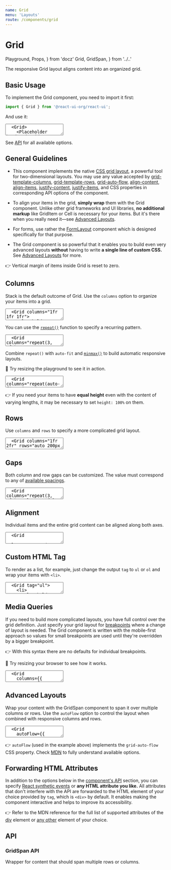 ```yaml
---
name: Grid
menu: 'Layouts'
route: /components/grid
---
```


# Grid

  Playground,
  Props,
} from 'docz'
  Grid,
  GridSpan,
} from '../..'

The responsive Grid layout aligns content into an organized grid.

## Basic Usage

To implement the Grid component, you need to import it first:

```js
import { Grid } from '@react-ui-org/react-ui';
```

And use it:

<textarea is="docoff-react-preview">
  <Grid>
    <Placeholder bordered>Grid item</Placeholder>
    <Placeholder bordered>Grid item</Placeholder>
    <Placeholder bordered>Grid item</Placeholder>
  </Grid>
</textarea>

See [API](#api) for all available options.

## General Guidelines

- This component implements the native [CSS grid layout][grid-layout], a
  powerful tool for two-dimensional layouts. You may use any value accepted by
  [grid-template-columns], [grid-template-rows], [grid-auto-flow],
  [align-content], [align-items], [justify-content], [justify-items], and CSS
  properties in corresponding API options of the component.

- To align your items in the grid, **simply wrap** them with the Grid
  component. Unlike other grid frameworks and UI libraries, **no additional
  markup** like GridItem or Cell is necessary for your items. But it's there
  when you really need it—see [Advanced Layouts](#advanced-layouts).

- For forms, use rather the [FormLayout](/components/form-layout) component
  which is designed specifically for that purpose.

- The Grid component is so powerful that it enables you to build even very
  advanced layouts **without** having to write **a single line of custom CSS.**
  See [Advanced Layouts](#advanced-layouts) for more.

👉 Vertical margin of items inside Grid is reset to zero.

## Columns

Stack is the default outcome of Grid. Use the `columns` option to organize your
items into a grid.

<textarea is="docoff-react-preview">
  <Grid columns="1fr 1fr 1fr">
    <Placeholder bordered>Grid item</Placeholder>
    <Placeholder bordered>Grid item</Placeholder>
    <Placeholder bordered>Grid item</Placeholder>
    <Placeholder bordered>Grid item</Placeholder>
    <Placeholder bordered>Grid item</Placeholder>
    <Placeholder bordered>Grid item</Placeholder>
  </Grid>
</textarea>

You can use the [`repeat()`][repeat] function to specify a recurring pattern.

<textarea is="docoff-react-preview">
  <Grid columns="repeat(3, 1fr)">
    <Placeholder bordered>Grid item</Placeholder>
    <Placeholder bordered>Grid item</Placeholder>
    <Placeholder bordered>Grid item</Placeholder>
    <Placeholder bordered>Grid item</Placeholder>
    <Placeholder bordered>Grid item</Placeholder>
    <Placeholder bordered>Grid item</Placeholder>
  </Grid>
</textarea>

Combine `repeat()` with `auto-fit` and [`minmax()`][minmax] to build automatic
responsive layouts.

📐 Try resizing the playground to see it in action.

<textarea is="docoff-react-preview">
  <Grid columns="repeat(auto-fit, minmax(200px, auto))">
    <Placeholder bordered>Grid item</Placeholder>
    <Placeholder bordered>Grid item</Placeholder>
    <Placeholder bordered>Grid item</Placeholder>
    <Placeholder bordered>Grid item</Placeholder>
    <Placeholder bordered>Grid item</Placeholder>
    <Placeholder bordered>Grid item</Placeholder>
  </Grid>
</textarea>

👉 If you need your items to have **equal height** even with the content of
varying lengths, it may be necessary to set `height: 100%` on them.

## Rows

Use `columns` and `rows` to specify a more complicated grid layout.

<textarea is="docoff-react-preview">
  <Grid columns="1fr 2fr" rows="auto 200px auto">
    <Placeholder bordered>Grid item</Placeholder>
    <Placeholder bordered>Grid item</Placeholder>
    <Placeholder bordered>Grid item</Placeholder>
    <Placeholder bordered>Grid item</Placeholder>
    <Placeholder bordered>Grid item</Placeholder>
    <Placeholder bordered>Grid item</Placeholder>
  </Grid>
</textarea>

## Gaps

Both column and row gaps can be customized. The value must correspond to any of
[available spacings](/foundation/spacing).

<textarea is="docoff-react-preview">
  <Grid columns="repeat(3, 1fr)" columnGap={2} rowGap={6}>
    <Placeholder bordered>Grid item</Placeholder>
    <Placeholder bordered>Grid item</Placeholder>
    <Placeholder bordered>Grid item</Placeholder>
    <Placeholder bordered>Grid item</Placeholder>
    <Placeholder bordered>Grid item</Placeholder>
    <Placeholder bordered>Grid item</Placeholder>
  </Grid>
</textarea>

## Alignment

Individual items and the entire grid content can be aligned along both axes.

<textarea is="docoff-react-preview">
  <Grid
    columns="repeat(3, 10em)"
    alignItems="center"
    justifyItems="center"
    justifyContent="center"
  >
    <Placeholder bordered>Grid item</Placeholder>
    <Placeholder bordered>Grid item<br /> with two lines</Placeholder>
    <Placeholder bordered>Grid item</Placeholder>
    <Placeholder bordered>Grid item</Placeholder>
    <Placeholder bordered>Grid item</Placeholder>
    <Placeholder bordered>Grid item</Placeholder>
  </Grid>
</textarea>

## Custom HTML Tag

To render as a list, for example, just change the output `tag` to `ul` or `ol`
and wrap your items with `<li>`.

<textarea is="docoff-react-preview">
  <Grid tag="ul">
    <li>
      <Placeholder bordered>List item</Placeholder>
    </li>
    <li>
      <Placeholder bordered>List item</Placeholder>
    </li>
    <li>
      <Placeholder bordered>List item</Placeholder>
    </li>
  </Grid>
</textarea>

## Media Queries

If you need to build more complicated layouts, you have full control over the
grid definition. Just specify your grid layout for
[breakpoints](/foundation/breakpoints) where a change of layout is needed.
The Grid component is written with the mobile-first approach so values for small
breakpoints are used until they're overridden by a bigger breakpoint.

👉 With this syntax there are no defaults for individual breakpoints.

📐 Try resizing your browser to see how it works.

<textarea is="docoff-react-preview">
  <Grid
    columns={{
      xs: '1fr',
      md: '1fr 2fr',
    }}
    columnGap={{
      xs: 4,
      md: 2,
      lg: 4,
    }}
    rows={{
      xs: 'auto auto 200px 200px',
      md: 'auto 200px auto',
    }}
    rowGap={{
      xs: 3,
      md: 4,
    }}
  >
    <Placeholder bordered>Grid item</Placeholder>
    <Placeholder bordered>Grid item</Placeholder>
    <Placeholder bordered>Grid item</Placeholder>
    <Placeholder bordered>Grid item</Placeholder>
    <Placeholder bordered>Grid item</Placeholder>
    <Placeholder bordered>Grid item</Placeholder>
  </Grid>
</textarea>

## Advanced Layouts

Wrap your content with the GridSpan component to span it over multiple
columns or rows. Use the `autoFlow` option to control the layout when combined
with responsive columns and rows.

<textarea is="docoff-react-preview">
  <Grid
    autoFlow={{
      xs: 'row dense',
      sm: 'column',
    }}
    columns={{
      xs: 'repeat(2, 1fr)',
      sm: 'repeat(4, 1fr)',
    }}
    rows={{
      xs: 'repeat(8, 50px)',
      sm: 'auto 100px auto auto',
    }}
  >
    <Placeholder bordered>Grid item 1</Placeholder>
    <Placeholder bordered>Grid item 2</Placeholder>
    <Placeholder bordered>Grid item 3</Placeholder>
    <Placeholder bordered>Grid item 4</Placeholder>
    <Placeholder bordered>Grid item 5</Placeholder>
    <GridSpan columns={2} rows={2}>
      <Placeholder bordered height="100%">
        Grid item spanning over two lines and two rows
      </Placeholder>
    </GridSpan>
    <Placeholder bordered>Grid item 6</Placeholder>
    <Placeholder bordered>Grid item 7</Placeholder>
    <Placeholder bordered>Grid item 8</Placeholder>
    <Placeholder bordered>Grid item 9</Placeholder>
    <Placeholder bordered>Grid item 10</Placeholder>
    <Placeholder bordered>Grid item 11</Placeholder>
    <Placeholder bordered>Grid item 12</Placeholder>
  </Grid>
</textarea>

👉 `autoFlow` (used in the example above) implements the `grid-auto-flow` CSS
property. Check [MDN][grid-auto-flow] to fully understand available options.

## Forwarding HTML Attributes

In addition to the options below in the [component's API](#api) section, you
can specify [React synthetic events] or **any HTML attribute you like.** All
attributes that don't interfere with the API are forwarded to the HTML element
of your choice provided by `tag`, which is `<div>` by default. It enables making
the component interactive and helps to improve its accessibility.

👉 Refer to the MDN reference for the full list of supported attributes of the
[div] element or [any other][all-html-elements] element of your choice.

## API

<Props table of={Grid} />

### GridSpan API

Wrapper for content that should span multiple rows or columns.

<Props table of={GridSpan} />

[grid-layout]: https://developer.mozilla.org/en-US/docs/Web/CSS/CSS_Grid_Layout
[grid-template-columns]: https://developer.mozilla.org/en-US/docs/Web/CSS/grid-template-columns
[grid-template-rows]: https://developer.mozilla.org/en-US/docs/Web/CSS/grid-template-rows
[grid-auto-flow]: https://developer.mozilla.org/en-US/docs/Web/CSS/grid-auto-flow
[align-content]: https://developer.mozilla.org/en-US/docs/Web/CSS/align-content
[align-items]: https://developer.mozilla.org/en-US/docs/Web/CSS/align-items
[justify-content]: https://developer.mozilla.org/en-US/docs/Web/CSS/justify-content
[justify-items]: https://developer.mozilla.org/en-US/docs/Web/CSS/justify-items
[repeat]: https://developer.mozilla.org/en-US/docs/Web/CSS/repeat
[minmax]: https://developer.mozilla.org/en-US/docs/Web/CSS/minmax
[React synthetic events]: https://reactjs.org/docs/events.html
[div]: https://developer.mozilla.org/en-US/docs/Web/HTML/Element/div#attributes
[all-html-elements]: https://developer.mozilla.org/en-US/docs/Web/HTML/Element
